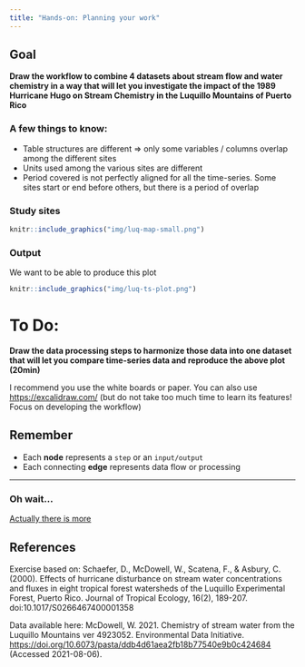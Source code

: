 ```yaml
---
title: "Hands-on: Planning your work"
---
```




## Goal

**Draw the workflow to combine 4 datasets about stream flow and water chemistry in a way that will let you investigate the impact of the 1989 Hurricane Hugo on Stream Chemistry in the Luquillo Mountains of Puerto Rico**


### A few things to know:

- Table structures are different => only some variables / columns overlap among the different sites
- Units used among the various sites are different
- Period covered is not perfectly aligned for all the time-series. Some sites start or end before others, but there is a period of overlap




### Study sites

```r
knitr::include_graphics("img/luq-map-small.png")
```

### Output

We want to be able to produce this plot

```r
knitr::include_graphics("img/luq-ts-plot.png")
```
# To Do:

**Draw the data processing steps to harmonize those data into one dataset that will let you compare time-series data and reproduce the above plot (20min)**

I recommend you use the white boards or paper. You can also use <https://excalidraw.com/> (but do not take too much time to learn its features! Focus on developing the workflow)

## Remember

- Each **node** represents a `step` or an `input/output`
- Each connecting **edge** represents data flow or processing


---

### Oh wait...

[Actually there is more](day1-hands-on_drawings_p2.html)


## References

Exercise based on: Schaefer, D., McDowell, W., Scatena, F., & Asbury, C. (2000). Effects of hurricane disturbance on stream water concentrations and fluxes in eight tropical forest watersheds of the Luquillo Experimental Forest, Puerto Rico. Journal of Tropical Ecology, 16(2), 189-207. doi:10.1017/S0266467400001358

Data available here: McDowell, W. 2021. Chemistry of stream water from the Luquillo Mountains ver 4923052. Environmental Data Initiative. <https://doi.org/10.6073/pasta/ddb4d61aea2fb18b77540e9b0c424684> (Accessed 2021-08-06).
